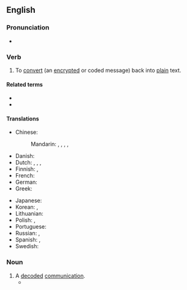==English==

===Pronunciation===
* {{a|UK}} {{IPA|en|/dɪˈkɹɪpt/|/diːˈkɹɪpt/}}

===Verb===
{{en-verb}}

# {{lb|en|transitive}} To [[convert]] (an [[encrypt]]ed or coded message) back into [[plain]] text.
#: {{ant|en|encrypt}}

====Related terms====
* {{l|en|decipher}}
* {{l|en|decryption}}

====Translations====
{{trans-top|to convert back to plain text}}
* Chinese:
*: Mandarin: {{t+|cmn|解密|tr=jiěmì}}, {{t+|cmn|解碼}}, {{t+|cmn|解码|tr=jiěmǎ}}, {{t+|cmn|解讀}}, {{t+|cmn|解读|tr=jiědú}}
* Danish: {{t|da|dekryptere}}
* Dutch: {{t+|nl|ontcijferen}}, {{t+|nl|decoderen}}, {{t|nl|ontsleutelen}}, {{t|nl|decrypteren}}
* Finnish: {{t|fi|[[purkaa]] [[salaus]]}}, {{t|fi|dekryptata}}
* French: {{t+|fr|déchiffrer}}
* German: {{t+|de|entschlüsseln}}
* Greek: {{t+|el|αποκρυπτογραφώ}}
{{trans-mid}}
* Japanese: {{t+|ja|解読|tr=かいどくする, kaidoku suru|alt=解読する}}
* Korean: {{t|ko|해독하다}}, {{t|ko|복호화하다}}
* Lithuanian: {{t|lt|iššifruoti}}
* Polish: {{t|pl|deszyfrować}}, {{t|pl|odszyfrować}}
* Portuguese: {{t|pt|desencriptar}}
* Russian: {{t+|ru|расшифро́вывать|impf}}, {{t+|ru|расшифрова́ть|pf}}
* Spanish: {{t+|es|descifrar}}, {{t+|es|desencriptar}}
* Swedish: {{t|sv|dekryptera}}
{{trans-bottom}}

===Noun===
{{en-noun}}

# A [[decode]]d [[communication]].
#* {{quote-book|en|year=1979|author=Francis Harry Hinsley|title=British Intelligence in the Second World War|page=182|passage=The '''decrypts''' were being obtained from the traffic of 78 German stations by the end of 1941, and of 147 stations by the end of 1942.}}